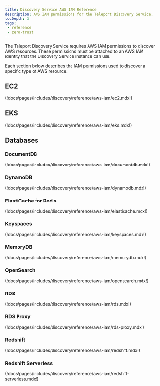 ```yaml
---
title: Discovery Service AWS IAM Reference
description: AWS IAM permissions for the Teleport Discovery Service.
tocDepth: 3
tags:
 - reference
 - zero-trust
---
```


The Teleport Discovery Service requires AWS IAM permissions to discover AWS
resources.
These permissions must be attached to an AWS IAM identity that the Discovery
Service instance can use.

Each section below describes the IAM permissions used to discover a specific
type of AWS resource.

## EC2

(!docs/pages/includes/discovery/reference/aws-iam/ec2.mdx!)

## EKS

(!docs/pages/includes/discovery/reference/aws-iam/eks.mdx!)

## Databases

### DocumentDB

(!docs/pages/includes/discovery/reference/aws-iam/documentdb.mdx!)

### DynamoDB

(!docs/pages/includes/discovery/reference/aws-iam/dynamodb.mdx!)

### ElastiCache for Redis

(!docs/pages/includes/discovery/reference/aws-iam/elasticache.mdx!)

### Keyspaces

(!docs/pages/includes/discovery/reference/aws-iam/keyspaces.mdx!)

### MemoryDB

(!docs/pages/includes/discovery/reference/aws-iam/memorydb.mdx!)

### OpenSearch

(!docs/pages/includes/discovery/reference/aws-iam/opensearch.mdx!)

### RDS

(!docs/pages/includes/discovery/reference/aws-iam/rds.mdx!)

### RDS Proxy

(!docs/pages/includes/discovery/reference/aws-iam/rds-proxy.mdx!)

### Redshift

(!docs/pages/includes/discovery/reference/aws-iam/redshift.mdx!)

### Redshift Serverless

(!docs/pages/includes/discovery/reference/aws-iam/redshift-serverless.mdx!)
